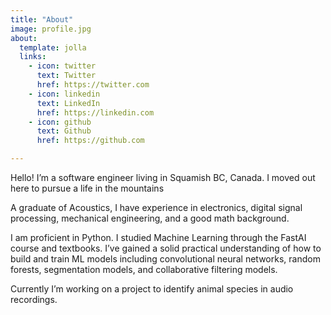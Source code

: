 ```yaml
---
title: "About"
image: profile.jpg
about:
  template: jolla
  links:
    - icon: twitter
      text: Twitter
      href: https://twitter.com
    - icon: linkedin
      text: LinkedIn
      href: https://linkedin.com
    - icon: github
      text: Github
      href: https://github.com

---
```


Hello! I'm a software engineer living in Squamish BC, Canada. I moved out here to pursue a life in the mountains 

A graduate of Acoustics, I have experience in electronics, digital signal processing, mechanical engineering, and a good math background.

I am proficient in Python. I studied Machine Learning through the FastAI course and textbooks. I've gained a solid practical understanding of how to build and train ML models including convolutional neural networks, random forests, segmentation models, and collaborative filtering models. 

Currently I'm working on a project to identify animal species in audio recordings. 
